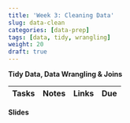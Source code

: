 ```yaml
---
title: 'Week 3: Cleaning Data'
slug: data-clean
categories: [data-prep]
tags: [data, tidy, wrangling]
weight: 20
draft: true
---
```




**Tidy Data, Data Wrangling & Joins**


| Tasks | Notes | Links | Due |
| -------- | ------------- | ------ | ---- |

**Slides**


